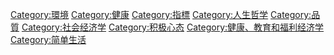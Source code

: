 [[Category:環境|Category:環境]]
[[Category:健康|Category:健康]]
[[Category:指標|Category:指標]]
[[Category:人生哲学|Category:人生哲学]]
[[Category:品質|Category:品質]]
[[Category:社会经济学|Category:社会经济学]]
[[Category:积极心态|Category:积极心态]]
[[Category:健康、教育和福利经济学|Category:健康、教育和福利经济学]]
[[Category:简单生活|Category:简单生活]]